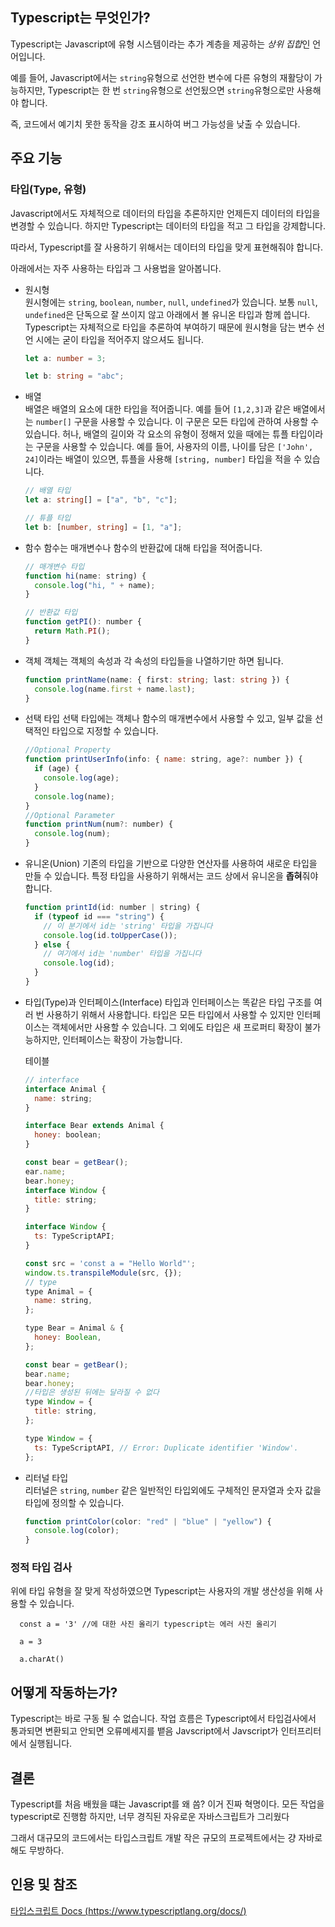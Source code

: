 ## Typescript는 무엇인가?

Typescript는 Javascript에 유형 시스템이라는 추가 계층을 제공하는 *상위 집합*인 언어입니다.

예를 들어, Javascript에서는 `string`유형으로 선언한 변수에 다른 유형의 재활당이 가능하지만,
Typescript는 한 번 `string`유형으로 선언됬으면 `string`유형으로만 사용해야 합니다.

즉, 코드에서 예기치 못한 동작을 강조 표시하여 버그 가능성을 낮출 수 있습니다.

## 주요 기능

### 타입(Type, 유형)

Javascript에서도 자체적으로 데이터의 타입을 추론하지만 언제든지 데이터의 타입을 변경할 수 있습니다. 하지만 Typescript는 데이터의 타입을 적고 그 타입을 강제합니다.

따라서, Typescript를 잘 사용하기 위해서는 데이터의 타입을 맞게 표현해줘야 합니다.

아래에서는 자주 사용하는 타입과 그 사용법을 알아봅니다.

- 원시형  
  원시형에는 `string`, `boolean`, `number`, `null`, `undefined`가 있습니다. 보통 `null`, `undefined`은 단독으로 잘 쓰이지 않고 아래에서 볼 유니온 타입과 함께 씁니다.
  Typescript는 자체적으로 타입을 추론하여 부여하기 때문에 원시형을 담는 변수 선언 시에는 굳이 타입을 적어주지 않으셔도 됩니다.

  ```ts
  let a: number = 3;

  let b: string = "abc";
  ```

- 배열  
  배열은 배열의 요소에 대한 타입을 적어줍니다. 예를 들어 `[1,2,3]`과 같은 배열에서는 `number[]` 구문을 사용할 수 있습니다. 이 구문은 모든 타입에 관하여 사용할 수 있습니다.
  허나, 배열의 길이와 각 요소의 유형이 정해저 있을 때에는 튜플 타입이라는 구문을 사용할 수 있습니다. 예를 들어, 사용자의 이름, 나이를 담은 `['John', 24]`이라는 배열이 있으면, 튜플을 사용해 `[string, number]` 타입을 적을 수 있습니다.

  ```ts
  // 배열 타입
  let a: string[] = ["a", "b", "c"];

  // 튜플 타입
  let b: [number, string] = [1, "a"];
  ```

- 함수
  함수는 매개변수나 함수의 반환값에 대해 타입을 적어줍니다.

  ```js
  // 매개변수 타입
  function hi(name: string) {
    console.log("hi, " + name);
  }

  // 반환값 타입
  function getPI(): number {
    return Math.PI();
  }
  ```

- 객체
  객체는 객체의 속성과 각 속성의 타입들을 나열하기만 하면 됩니다.

  ```ts
  function printName(name: { first: string; last: string }) {
    console.log(name.first + name.last);
  }
  ```

- 선택 타입
  선택 타입에는 객체나 함수의 매개변수에서 사용할 수 있고, 일부 값을 선택적인 타입으로 지정할 수 있습니다.

  ```js
  //Optional Property
  function printUserInfo(info: { name: string, age?: number }) {
    if (age) {
      console.log(age);
    }
    console.log(name);
  }
  //Optional Parameter
  function printNum(num?: number) {
    console.log(num);
  }
  ```

- 유니온(Union)
  기존의 타입을 기반으로 다양한 연산자를 사용하여 새로운 타입을 만들 수 있습니다. 특정 타입을 사용하기 위해서는 코드 상에서 유니온을 **좁혀**줘야 합니다.

  ```js
  function printId(id: number | string) {
    if (typeof id === "string") {
      // 이 분기에서 id는 'string' 타입을 가집니다
      console.log(id.toUpperCase());
    } else {
      // 여기에서 id는 'number' 타입을 가집니다
      console.log(id);
    }
  }
  ```

- 타입(Type)과 인터페이스(Interface)
  타입과 인터페이스는 똑같은 타입 구조를 여러 번 사용하기 위해서 사용합니다. 타입은 모든 타입에서 사용할 수 있지만 인터페이스는 객체에서만 사용할 수 있습니다.
  그 외에도 타입은 새 프로퍼티 확장이 불가능하지만, 인터페이스는 확장이 가능합니다.

  테이블

  ```js
  // interface
  interface Animal {
    name: string;
  }

  interface Bear extends Animal {
    honey: boolean;
  }

  const bear = getBear();
  ear.name;
  bear.honey;
  interface Window {
    title: string;
  }

  interface Window {
    ts: TypeScriptAPI;
  }

  const src = 'const a = "Hello World"';
  window.ts.transpileModule(src, {});
  // type
  type Animal = {
    name: string,
  };

  type Bear = Animal & {
    honey: Boolean,
  };

  const bear = getBear();
  bear.name;
  bear.honey;
  //타입은 생성된 뒤에는 달라질 수 없다
  type Window = {
    title: string,
  };

  type Window = {
    ts: TypeScriptAPI, // Error: Duplicate identifier 'Window'.
  };
  ```

- 리터널 타입  
  리터널은 `string`, `number` 같은 일반적인 타입외에도 구체적인 문자열과 숫자 값을 타입에 정의할 수 있습니다.

  ```js
  function printColor(color: "red" | "blue" | "yellow") {
    console.log(color);
  }
  ```

### 정적 타입 검사

위에 타입 유형을 잘 맞게 작성하였으면 Typescript는 사용자의 개발 생산성을 위해 사용할 수 있습니다.

```
  const a = '3' //에 대한 사진 올리기 typescript는 에러 사진 올리기

  a = 3

  a.charAt()
```

## 어떻게 작동하는가?

Typescript는 바로 구동 될 수 없습니다. 작업 흐름은 Typescript에서 타입검사에서 통과되면 변환되고 안되면 오류메세지를 뱉음 Javscript에서 Javscript가 인터프리터에서 실행됩니다.

## 결론

Typescript를 처음 배웠을 떄는 Javascript를 왜 씀? 이거 진짜 혁명이다. 모든 작업을 typescript로 진행함 하지만, 너무 경직된 자유로운 자바스크립트가 그리웠다

그래서 대규모의 코드에서는 타입스크립트 개발 작은 규모의 프로젝트에서는 걍 자바로 해도 무방하다.

## 인용 및 참조

[타입스크립트 Docs (https://www.typescriptlang.org/docs/)](https://www.typescriptlang.org/docs/)
